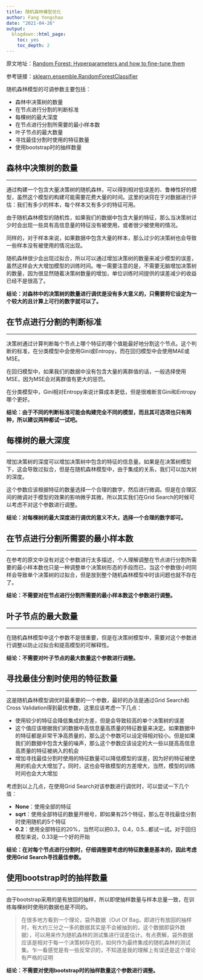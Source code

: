 ```yaml
---
title: 随机森林模型优化
author: Fang Yongchao
date: "2021-04-26"
output:
  blogdown::html_page:
    toc: yes
    toc_depth: 2
---
```


原文地址：[Random Forest: Hyperparameters and how to fine-tune them](https://towardsdatascience.com/random-forest-hyperparameters-and-how-to-fine-tune-them-17aee785ee0d)

参考链接：[sklearn.ensemble.RandomForestClassifier](https://scikit-learn.org/stable/modules/generated/sklearn.ensemble.RandomForestClassifier.html?highlight=randomforestclassifier#sklearn.ensemble.RandomForestClassifier)

随机森林模型的可调参数主要包括：

- 森林中决策树的数量
- 在节点进行分割的判断标准
- 每棵树的最大深度
- 在节点进行分割所需要的最小样本数
- 叶子节点的最大数量
- 寻找最佳分割时使用的特征数量
- 使用bootstrap时的抽样数量

## 森林中决策树的数量

-----------------------------

通过构建一个包含大量决策树的随机森林，可以得到相对低误差的、鲁棒性好的模型，虽然这个模型的构建可能需要花费大量的时间。这里的诀窍在于对数据进行评估：我们有多少的样本，每个样本又有多少的特征可用。

由于随机森林模型的随机性，如果我们的数据中包含大量的特征，那么当决策树过少时会出现一些具有高信息量的特征没有被使用，或者很少被使用的情况。

同样的，对于样本来说，如果数据中包含大量的样本，那么过少的决策树也会导致一些样本没有被使用的情况出现。

随机森林很少会出现过拟合，所以可以通过增加决策树的数量来减少模型的误差，虽然这样会大大增加模型的训练时间。唯一需要注意的是，不需要无脑增加决策树的数量，因为很显然随着决策树数量的增加，单位训练时间提供的误差减少的收益已经不是很高了。

**结论：对森林中的决策树的数量进行调优是没有多大意义的，只需要将它设定为一个较大的且计算上可行的数字就可以了。**

## 在节点进行分割的判断标准

-----------------------------

决策树通过计算判断每个节点上哪个特征的哪个值能最好地分割这个节点。这个判断的标准，在分类模型中会使用Gini或Entropy，而在回归模型中会使用MAE或MSE。

在回归模型中，如果我们的数据中没有包含大量的离群值的话，一般选择使用MSE，因为MSE会对离群值有更大的惩罚。

在分类模型中，Gini相对Entropy来说计算成本更低，但是很难断言Gini和Entropy哪个更好。

**结论：由于不同的判断标准可能会构建完全不同的模型，而且其可选项也只有两种，所以建议两种都试一试吧。**

## 每棵树的最大深度

----------------------------

增加决策树的深度可以增加决策树中包含的特征的信息量。如果是在决策树模型下，这会导致过拟合，但是在随机森林模型中，由于集成的关系，我们可以加大树的深度。

这个参数应该根据特征的数量选择一个合理的数字，然后进行微调。但是在合理区间的微调对于模型的效果的影响微乎其微，所以其实我们在Grid Search的时候可以考虑不对这个参数进行调整。

**结论：对每棵树的最大深度进行调优的意义不大，选择一个合理的数字即可。**

## 在节点进行分割所需要的最小样本数

----------------------------

在参考的原文中没有对这个参数进行太多描述，个人理解调整在节点进行分割所需要的最小样本数也只是一种调整单个决策树形态的手段而已，当这个参数很小时同样会导致单个决策树的过拟合，但是放到整个随机森林模型中时该问题也就不存在了。

**结论：不需要对在节点进行分割所需要的最小样本数这个参数进行调整。**

## 叶子节点的最大数量

----------------------------

在随机森林模型中这个参数不是很重要，但是在决策树模型中，需要对这个参数进行调整以防止过拟合和提高模型的可解释性。

**结论：不需要对叶子节点的最大数量这个参数进行调整。**

## 寻找最佳分割时使用的特征数量

----------------------------

这是随机森林模型调优时最重要的一个参数，最好的办法是通过Grid Search和Cross Validation得到最优参数，这里应该考虑一下几点：

- 使用较少的特征会降低集成的方差，但是会导致较高的单个决策树的误差
- 这个值应该根据我们的数据中高信息量高质量的特征数量来决定。如果数据中的特征都是非常干净高质量的，那么这个参数可以设定得相对较小。但是如果我们的数据中包含大量的噪声，那么这个参数应该设定的大一些以提高高信息高质量的特征被纳入的机会
- 增加寻找最佳分割时使用的特征数量可以降低模型的误差，因为好的特征被使用的机会大大增加了。同时，这也会导致模型的方差增大，当然，模型的训练时间也会大大增加

考虑到以上几点，在使用Grid Search对该参数进行调优时，可以尝试一下几个值：

- **None**：使用全部的特征
- **sqrt**：使用全部特征的数量开根号，即如果有25个特征，那么在寻找最佳分割时使用随机的5个特征
- **0.2**：使用全部特征的20%，当然可以把0.3，0.4，0.5...都试一试。对于回归模型来说，0.33是一个好的开始

**结论：在对每个节点进行分割时，仔细调整要考虑的特征数量是基本的，因此考虑使用Grid Search寻找最佳参数。**

## 使用bootstrap时的抽样数量

----------------------------

由于bootstrap采用的是有放回的抽样，所以即使抽样数量与样本总量一致，在训练每棵树时使用的数据也是不同的。

> 在很多地方看到一个理论，袋外数据（Out Of Bag，即进行有放回的抽样时，有大约三分之一多的数据其实是不会被抽到的，这个数据即袋外数据），可以用来作为随机森林的测试集进行误差估计。有点费解，袋外数据应该是相对于每一个决策树存在的，如何作为最终集成的随机森林的测试集。乍一看感觉是有一些反常识的，不知道是我的理解上有误还是这个理论有严格的证明

**结论：不需要对使用bootstrap时的抽样数量这个参数进行调整。**












